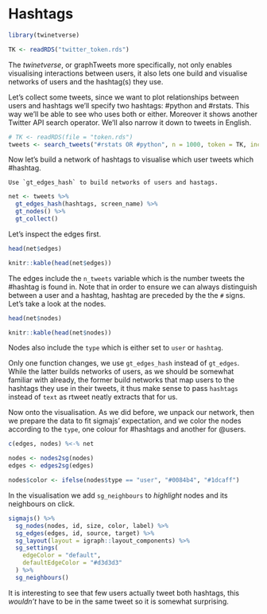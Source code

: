 # Hashtags {#hashtags}

```r
library(twinetverse)

TK <- readRDS("twitter_token.rds")
```

The _twinetverse_, or graphTweets more specifically, not only enables visualising interactions between users, it also lets one build and visualise networks of users and the hashtag(s) they use.

Let's collect some tweets, since we want to plot relationships between users and hashtags we'll specify two hashtags: #python and #rstats. This way we'll be able to see who uses both or either. Moreover it shows another Twitter API search operator. We'll also narrow it down to tweets in English.

```r
# TK <- readRDS(file = "token.rds")
tweets <- search_tweets("#rstats OR #python", n = 1000, token = TK, include_rts = FALSE, lang = "en")
```

Now let's build a network of hashtags to visualise which user tweets which #hashtag.

```block
Use `gt_edges_hash` to build networks of users and hastags.
```

```r
net <- tweets %>% 
  gt_edges_hash(hashtags, screen_name) %>% 
  gt_nodes() %>% 
  gt_collect()
```

Let's inspect the edges first.

```r
head(net$edges)
```

```r
knitr::kable(head(net$edges))
```

The edges include the `n_tweets` variable which is the number tweets the #hashtag is found in. Note that in order to ensure we can always distinguish between a user and a hashtag, hashtag are preceded by the the `#` signs. Let's take a look at the nodes.

```r
head(net$nodes)
```

```r
knitr::kable(head(net$nodes))
```

Nodes also include the `type` which is either set to `user` or `hashtag`.

Only one function changes, we use `gt_edges_hash` instead of `gt_edges`. While the latter builds networks of users, as we should be somewhat familiar with already, the former build networks that map users to the hashtags they use in their tweets, it thus make sense to pass `hashtags` instead of `text` as rtweet neatly extracts that for us.

Now onto the visualisation. As we did before, we unpack our network, then we prepare the data to fit sigmajs' expectation, and we color the nodes according to the `type`, one colour for #hashtags and another for \@users.

```r
c(edges, nodes) %<-% net

nodes <- nodes2sg(nodes)
edges <- edges2sg(edges)

nodes$color <- ifelse(nodes$type == "user", "#0084b4", "#1dcaff")
```

In the visualisation we add `sg_neighbours` to *highlight* nodes and its neighbours on click.

```r
sigmajs() %>% 
  sg_nodes(nodes, id, size, color, label) %>% 
  sg_edges(edges, id, source, target) %>% 
  sg_layout(layout = igraph::layout_components) %>% 
  sg_settings(
    edgeColor = "default",
    defaultEdgeColor = "#d3d3d3"
  ) %>% 
  sg_neighbours()
```

It is interesting to see that few users actually tweet both hashtags, this _wouldn't_ have to be in the same tweet so it is somewhat surprising.

